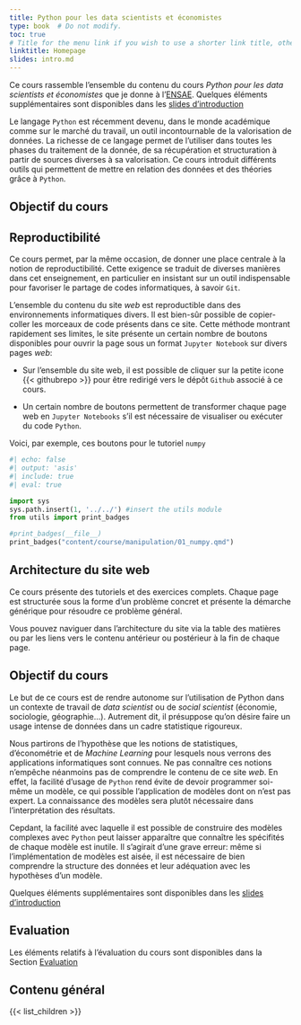 ```yaml
---
title: Python pour les data scientists et économistes
type: book  # Do not modify.
toc: true
# Title for the menu link if you wish to use a shorter link title, otherwise remove this option.
linktitle: Homepage
slides: intro.md
---
```


Ce cours rassemble l'ensemble du contenu du cours 
*Python pour les data scientists et économistes* que je donne 
à l'[ENSAE](https://www.ensae.fr/courses/python-pour-le-data-scientist-pour-leconomiste/). 
Quelques éléments supplémentaires sont disponibles dans
les [slides d'introduction](/slides/intro/)


Le langage `Python` est récemment devenu, dans le monde académique comme
sur le marché du travail, un outil
incontournable de la valorisation de données. 
La richesse de ce langage permet de l'utiliser dans toutes les phases
du traitement de la donnée, de sa récupération et structuration à partir de 
sources diverses à sa valorisation. 
Ce cours introduit différents outils qui permettent de mettre en relation
des données et des théories grâce à `Python`. 

## Objectif du cours


## Reproductibilité

Ce cours permet, par la même occasion, de donner une place centrale à 
la notion de reproductibilité. Cette exigence se traduit de diverses
manières dans cet enseignement, en particulier en insistant sur un
outil indispensable pour favoriser le partage de codes informatiques,
à savoir `Git`. 

L'ensemble du contenu du site *web* est reproductible dans des environnements
informatiques divers. Il est bien-sûr possible de copier-coller les morceaux
de code présents dans ce site. Cette méthode montrant rapidement ses limites, 
le site présente un certain nombre de boutons disponibles pour
ouvrir la page sous un format `Jupyter Notebook` sur divers
pages *web*:

- Sur l'ensemble du site web,
il est possible de cliquer sur la petite icone
{{< githubrepo >}}
pour être redirigé vers le dépôt `Github` associé à ce cours. 

- Un certain nombre de boutons permettent de transformer chaque
page web en `Jupyter Notebooks` s'il est nécessaire de
visualiser ou exécuter du code `Python`. 

Voici, par exemple, ces boutons pour le tutoriel `numpy`

```python
#| echo: false
#| output: 'asis'
#| include: true
#| eval: true

import sys
sys.path.insert(1, '../../') #insert the utils module
from utils import print_badges

#print_badges(__file__)
print_badges("content/course/manipulation/01_numpy.qmd")
```



## Architecture du site web

Ce cours présente des tutoriels et des exercices complets.
Chaque page est structurée sous la forme d'un problème concret et présente la
démarche générique pour résoudre ce problème général. 

Vous pouvez naviguer dans l'architecture du site via la table des matières
ou par les liens vers le contenu antérieur ou postérieur à la fin de chaque
page. 

<!----
print_badges(here::here("content","course","manipulation","01_numpy.Rmd"))
----->




## Objectif du cours

Le but de ce cours est de rendre autonome sur l'utilisation de Python
dans un contexte de travail de *data scientist* ou de
*social scientist* (économie, sociologie, géographie...). Autrement dit, 
il présuppose qu'on désire faire un usage intense
de données dans un cadre statistique rigoureux.

Nous partirons de l'hypothèse que les notions de statistiques, d'économétrie
et de *Machine Learning* pour lesquels nous verrons des applications informatiques sont connues.
Ne pas connaître ces notions n'empêche néanmoins pas de comprendre
le contenu de ce site *web*. En effet, la facilité d'usage de `Python` rend 
évite de devoir programmer soi-même un modèle, ce qui possible l'application
de modèles dont on n'est pas expert. La connaissance des modèles sera 
plutôt nécessaire dans l'interprétation des résultats.

Cepdant, la facilité avec laquelle il est possible de construire des modèles complexes
avec `Python` peut laisser apparaître que connaître les spécifités de chaque
modèle est inutile. Il 
s'agirait d'une grave erreur: même si l'implémentation de modèles est aisée, il 
est nécessaire de bien comprendre la structure des données et leur adéquation
avec les hypothèses d'un modèle. 

Quelques éléments supplémentaires sont disponibles dans
les [slides d'introduction](/slides/intro/)


## Evaluation

Les éléments relatifs à l'évaluation du cours sont disponibles dans la
Section [Evaluation](evaluation)

## Contenu général

{{< list_children >}}
